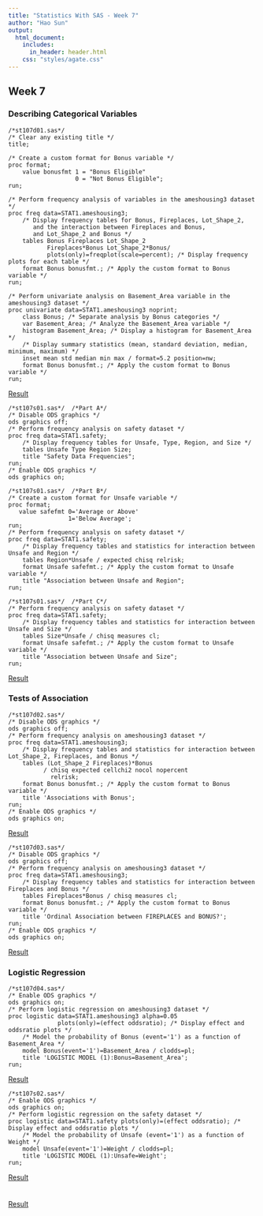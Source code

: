 ```yaml
---
title: "Statistics With SAS - Week 7"
author: "Hao Sun"
output: 
  html_document:
    includes: 
      in_header: header.html
    css: "styles/agate.css"
---
```


## Week 7 {-}

### Describing Categorical Variables {-}

```{eval=FALSE, class='SAS'}
/*st107d01.sas*/
/* Clear any existing title */
title;

/* Create a custom format for Bonus variable */
proc format;
    value bonusfmt 1 = "Bonus Eligible"
                   0 = "Not Bonus Eligible";
run;

/* Perform frequency analysis of variables in the ameshousing3 dataset */
proc freq data=STAT1.ameshousing3;
    /* Display frequency tables for Bonus, Fireplaces, Lot_Shape_2, 
       and the interaction between Fireplaces and Bonus, 
       and Lot_Shape_2 and Bonus */
    tables Bonus Fireplaces Lot_Shape_2
           Fireplaces*Bonus Lot_Shape_2*Bonus/
           plots(only)=freqplot(scale=percent); /* Display frequency plots for each table */
    format Bonus bonusfmt.; /* Apply the custom format to Bonus variable */
run;

/* Perform univariate analysis on Basement_Area variable in the ameshousing3 dataset */
proc univariate data=STAT1.ameshousing3 noprint;
    class Bonus; /* Separate analysis by Bonus categories */
    var Basement_Area; /* Analyze the Basement_Area variable */
    histogram Basement_Area; /* Display a histogram for Basement_Area */
    /* Display summary statistics (mean, standard deviation, median, minimum, maximum) */
    inset mean std median min max / format=5.2 position=nw; 
    format Bonus bonusfmt.; /* Apply the custom format to Bonus variable */
run;

```

<a href="https://htmlpreview.github.io/?https://github.com/EugeneHao/SAStutorial/blob/main/results/st107d01-results.html">Result</a>



```{eval=FALSE, class='SAS'}
/*st107s01.sas*/  /*Part A*/
/* Disable ODS graphics */
ods graphics off;
/* Perform frequency analysis on safety dataset */
proc freq data=STAT1.safety;
    /* Display frequency tables for Unsafe, Type, Region, and Size */
    tables Unsafe Type Region Size;
    title "Safety Data Frequencies";
run;
/* Enable ODS graphics */
ods graphics on;

/*st107s01.sas*/  /*Part B*/
/* Create a custom format for Unsafe variable */
proc format; 
   value safefmt 0='Average or Above'
                 1='Below Average';
run;
/* Perform frequency analysis on safety dataset */
proc freq data=STAT1.safety;
    /* Display frequency tables and statistics for interaction between Unsafe and Region */
    tables Region*Unsafe / expected chisq relrisk;
    format Unsafe safefmt.; /* Apply the custom format to Unsafe variable */
    title "Association between Unsafe and Region";
run;

/*st107s01.sas*/  /*Part C*/
/* Perform frequency analysis on safety dataset */
proc freq data=STAT1.safety;
    /* Display frequency tables and statistics for interaction between Unsafe and Size */
    tables Size*Unsafe / chisq measures cl;
    format Unsafe safefmt.; /* Apply the custom format to Unsafe variable */
    title "Association between Unsafe and Size";
run;

```

<a href="https://htmlpreview.github.io/?https://github.com/EugeneHao/SAStutorial/blob/main/results/st107s01-results.html">Result</a>


### Tests of Association {-}


```{eval=FALSE, class='SAS'}
/*st107d02.sas*/
/* Disable ODS graphics */
ods graphics off;
/* Perform frequency analysis on ameshousing3 dataset */
proc freq data=STAT1.ameshousing3;
    /* Display frequency tables and statistics for interaction between Lot_Shape_2, Fireplaces, and Bonus */
    tables (Lot_Shape_2 Fireplaces)*Bonus
          / chisq expected cellchi2 nocol nopercent 
            relrisk;
    format Bonus bonusfmt.; /* Apply the custom format to Bonus variable */
    title 'Associations with Bonus';
run;
/* Enable ODS graphics */
ods graphics on;

```

<a href="https://htmlpreview.github.io/?https://github.com/EugeneHao/SAStutorial/blob/main/results/st107d02-results.html">Result</a>

```{eval=FALSE, class='SAS'}
/*st107d03.sas*/
/* Disable ODS graphics */
ods graphics off;
/* Perform frequency analysis on ameshousing3 dataset */
proc freq data=STAT1.ameshousing3;
    /* Display frequency tables and statistics for interaction between Fireplaces and Bonus */
    tables Fireplaces*Bonus / chisq measures cl;
    format Bonus bonusfmt.; /* Apply the custom format to Bonus variable */
    title 'Ordinal Association between FIREPLACES and BONUS?';
run;
/* Enable ODS graphics */
ods graphics on;

```

<a href="https://htmlpreview.github.io/?https://github.com/EugeneHao/SAStutorial/blob/main/results/st107d03-results.html">Result</a>


### Logistic Regression {-}

```{eval=FALSE, class='SAS'}
/*st107d04.sas*/
/* Enable ODS graphics */
ods graphics on;
/* Perform logistic regression on ameshousing3 dataset */
proc logistic data=STAT1.ameshousing3 alpha=0.05
              plots(only)=(effect oddsratio); /* Display effect and oddsratio plots */
    /* Model the probability of Bonus (event='1') as a function of Basement_Area */
    model Bonus(event='1')=Basement_Area / clodds=pl;
    title 'LOGISTIC MODEL (1):Bonus=Basement_Area';
run;

```

<a href="https://htmlpreview.github.io/?https://github.com/EugeneHao/SAStutorial/blob/main/results/st107d04-results.html">Result</a>

```{eval=FALSE, class='SAS'}
/*st107s02.sas*/
/* Enable ODS graphics */
ods graphics on;
/* Perform logistic regression on the safety dataset */
proc logistic data=STAT1.safety plots(only)=(effect oddsratio); /* Display effect and oddsratio plots */
    /* Model the probability of Unsafe (event='1') as a function of Weight */
    model Unsafe(event='1')=Weight / clodds=pl;
    title 'LOGISTIC MODEL (1):Unsafe=Weight';
run;

```

<a href="https://htmlpreview.github.io/?https://github.com/EugeneHao/SAStutorial/blob/main/results/st107s01-results.html">Result</a>



### {-}

```{eval=FALSE, class='SAS'}

```

<a href="https://htmlpreview.github.io/?https://github.com/EugeneHao/SAStutorial/blob/main/results/st107d01-results.html">Result</a>
